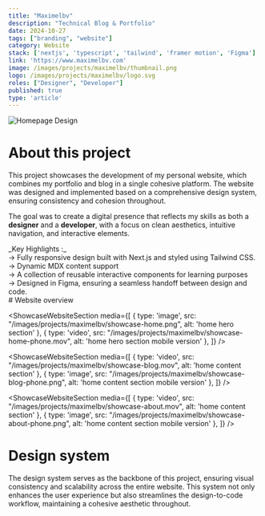 ```yaml
---
title: "Maximelbv"
description: "Technical Blog & Portfolio"
date: 2024-10-27
tags: ["branding", "website"]
category: Website
stack: ['nextjs', 'typescript', 'tailwind', 'framer motion', 'Figma']
link: 'https://www.maximelbv.com'
image: /images/projects/maximelbv/thumbnail.png
logo: /images/projects/maximelbv/logo.svg
roles: ["Designer", "Developer"]
published: true
type: 'article'
---
```


<div className="relative default-layout aspect-video sm:rounded-lg overflow-hidden">
  <Image
    src="/images/projects/maximelbv/1.png"
    alt="Homepage Design"
    fill
  />
</div>

<div className="px-[20px] pb-0">

# About this project

This project showcases the development of my personal website, 
which combines my portfolio and blog in a single cohesive platform.
The website was designed and implemented based on a 
comprehensive design system, ensuring consistency and cohesion throughout.

<SpacerS />

The goal was to create 
a digital presence that reflects my skills as both a **designer** and a **developer**, with 
a focus on clean aesthetics, intuitive navigation, and interactive elements.
</div>

<SpacerS />

<div className="px-[20px]">
  <span className='!underline bg-highlighted p-[7px] rounded-sm'>_Key Highlights :_</span><br />
  &rarr; Fully responsive design built with Next.js and styled using Tailwind CSS.<br />
  &rarr; Dynamic MDX content support <br />
  &rarr; A collection of reusable interactive components for learning purposes<br />
  &rarr; Designed in Figma, ensuring a seamless handoff between design and code.<br />
</div>

<div className="px-[20px]">
# Website overview
</div>

<ShowcaseWebsiteSection media={[
  {
    type: 'image',
    src: "/images/projects/maximelbv/showcase-home.png",
    alt: 'home hero section'
  }, 
  {
    type: 'video',
    src: "/images/projects/maximelbv/showcase-home-phone.mov",
    alt: 'home hero section mobile version'
  }, 
]} />

<ShowcaseWebsiteSection media={[
  {
    type: 'video',
    src: "/images/projects/maximelbv/showcase-blog.mov",
    alt: 'home content section'
  }, 
  {
    type: 'image',
    src: "/images/projects/maximelbv/showcase-blog-phone.png",
    alt: 'home content section mobile version'
  }, 
]} />



<ShowcaseWebsiteSection media={[
  {
    type: 'video',
    src: "/images/projects/maximelbv/showcase-about.mov",
    alt: 'home content section'
  }, 
  {
    type: 'image',
    src: "/images/projects/maximelbv/showcase-about-phone.png",
    alt: 'home content section mobile version'
  }, 
]} />

<SpacerS />

# Design system

The design system serves as the backbone of this project, ensuring visual 
consistency and scalability across the entire website. This system not only enhances 
the user experience but also streamlines the design-to-code workflow, maintaining a 
cohesive aesthetic throughout.

<SpacerS />

<div className="default-layout">
  <CustomImage className='!max-w-none' imgClassName='!rounded-[0px]' href="/images/projects/maximelbv/2.png" />
  <CustomImage className='!max-w-none' imgClassName='!rounded-[0px]' href="/images/projects/maximelbv/3.png" />
  <CustomImage className='!max-w-none' imgClassName='!rounded-[0px]' href="/images/projects/maximelbv/4.png" />
  <CustomImage className='!max-w-none' imgClassName='!rounded-[0px]' href="/images/projects/maximelbv/5.png" />
  <CustomImage className='!max-w-none' imgClassName='!rounded-[0px]' href="/images/projects/maximelbv/6.png" />
  <CustomImage className='!max-w-none' imgClassName='!rounded-[0px]' href="/images/projects/maximelbv/7.png" />
  <CustomImage className='!max-w-none' imgClassName='!rounded-[0px]' href="/images/projects/maximelbv/8.png" />
</div>

